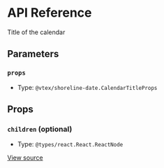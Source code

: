 # API Reference

Title of the calendar

## Parameters

### `props`

- Type: `@vtex/shoreline-date.CalendarTitleProps`

## Props

### `children` (optional)

- Type: `@types/react.React.ReactNode`

[View source](https://github.com/vtex/shoreline/blob/b9e2f11fb/packages/date/src/calendar/calendar-title.tsx#L7)
